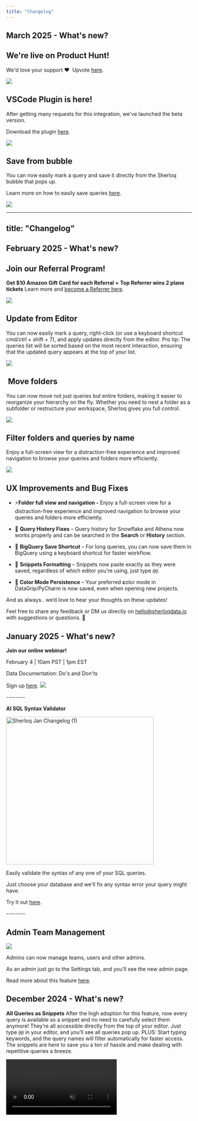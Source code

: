 ```yaml
---
title: "Changelog"
---
```


## March 2025 - What's new?&#x20;

## We're live on Product Hunt!

We'd love your support ❤️  Upvote [here](https://www.producthunt.com/posts/sherloq-2).

![](/images/sherloq-ph.png)

## VSCode Plugin is here!&#x20;

After getting many requests for this integration, we've launched the beta version.

Download the plugin [here](https://marketplace.visualstudio.com/items?itemName=Sherloqdata.sherloq).

![](/images/sherloq_vscode.png)

## Save from bubble

You can now easily mark a query and save it directly from the Sherloq bubble that pops up.

Learn more on how to easily save queries [here](https://docs.sherloqdata.io/newquery#save-a-new-query).

![](/images/Sherloq-bubble.png)

***

## title: "Changelog"

## February 2025 - What's new?&#x20;

## Join our Referral Program!

<Icon icon="plane" /> **Get $10 Amazon Gift Card for each Referral +**
**Top Referrer wins 2 plane tickets**
Learn more and [become a Referrer here](https://www.sherloqdata.io/referral-program).

![](/referral_program.png)

## **Update from Editor**

You can now easily mark a query, right-click (or use a keyboard shortcut cmd/ctrl + shift + 7), and apply updates directly from the editor.
Pro tip: The queries list will be sorted based on the most recent interaction, ensuring that the updated query appears at the top of your list.

![](/update_from_editor.png)

##  **Move folders**

You can now move not just queries but entire folders, making it easier to reorganize your hierarchy on the fly.
Whether you need to nest a folder as a subfolder or restructure your workspace, Sherloq gives you full control.

![](/move_folders.png)

## **Filter folders and queries by name**

Enjoy a full-screen view for a distraction-free experience and improved navigation to browse your queries and folders more efficiently.

![](/filter_by_names.png)

## **UX Improvements and Bug Fixes**

* ⚡**Folder full view and navigation -** Enjoy a full-screen view for a distraction-free experience and improved navigation to browse your queries and folders more efficiently.

* 🐞 **Query History Fixes** – Query history for Snowflake and Athena now works properly and can be searched in the **Search** or **History** section.

* 🐞 **BigQuery Save Shortcut** – For long queries, you can now save them in BigQuery using a keyboard shortcut for faster workflow.

* 🐞 **Snippets Formatting** – Snippets now paste exactly as they were saved, regardless of which editor you’re using, just type `@@`.

* 🐞 **Color Mode Persistence** – Your preferred **c**olor mode in DataGrip/PyCharm is now saved, even when opening new projects.

And as always.. we’d love to hear your thoughts on these updates!

Feel free to share any feedback or DM us directly on [hello@sherloqdata.io](mailto:hello@sherloqdata.io) with suggestions or questions. 🚀

## January 2025 - What's new?&#x20;

**Join our online webinar!**

February 4 | 10am PST | 1pm EST

Data Documentation: Do's and Don'ts

Sign up [here](https://d2fxgl04.na1.hubspotlinksstarter.com/Ctc/UC+113/d2FxGL04/VVzzS48zPLhpW6ThV0M36CJQpW69sl4k5r433TN2nfYyj3m2ndW8wLKSR6lZ3pyW5phPKp859qMSW8lsZxx5gXgxpN2v00nFBxcW-VDZjxB5YLrZ4W7r7sNy1LCN8ZW37hLPP81L4w_W8lwmlS9cjhWkW4t3w786j5r68W1BJZns3hyRwLN90BdVY8HMf_W95vh_B5rc_pDW2bTzg83wxFjtW3q1TNz124LlbN1MhhPcJ2vbdW2_ncb86xly1bW8zlSBD1j7j6TW4V2qKb3b-RlJW8F4bTL4hSCmMW40xM-q3CVnTcW38SryF1PfsTnMPg5dG7XRYSW3ZT3SF5czMYzW6DQScq29crwpW46rv9q456_cwVn7C791ycPgYW7F_Ykb6HqCPSW2-R_6m1FVv2kN4ZgyRzPT9Gnf6D-VtT04).
![](/webinar.jpg)

\--------

**AI SQL Syntax Validator**

<img width="400" alt="Sherloq Jan Changelog (1)" src="https://ci3.googleusercontent.com/meips/ADKq_NaBcK8J6SxyOwy8fMb7jKXvofrKtf1to6Jgk9YQXHuLs6ZnJVuz_xpXR2qBAk1TBxs9ejy_FyK874wIBvHj_WFBHUrd2kGJZlAcgmIwMcLlQDKCWWVMPS2aDgzp5aiiTTaVPhRPvETFY9rW6kI_zkiodq_xqOgGgSRTqiMiUDoBohnVPoYkStf3Devrrsxb54ESovmqUFmcepaI1gHtMx7RouunTUk1e6xVOii1O9u7T3wJiJME=s0-d-e1-ft#https://hs-22443465.f.hubspotstarter.net/hub/22443465/hubfs/Sherloq%20Jan%20Changelog%20(1).png?width=800&upscale=true&name=Sherloq%20Jan%20Changelog%20(1).png" />

Easily validate the syntax of any one of your SQL queries.

Just choose your database and we'll fix any syntax error your query might have.

Try it out [here](https://validator.sherloqdata.com).

\--------

## Admin Team Management

![](/unnamed\(1\).jpg)

Admins can now manage teams, users and other admins.

As an admin just go to the Settings tab, and you'll see the new admin page.

Read more about this feature [here](https://docs.sherloqdata.io/admin).

## December 2024 - What's new?

<Icon icon="code" /> **All Queries as Snippets**
After the high adoption for this feature, now every query is available as a snippet and no need to carefully select them anymore! They’re all accessible directly from the top of your editor.
Just type `@@` in your editor, and you’ll see all queries pop up.
PLUS: Start typing keywords, and the query names will filter automatically for faster access.
The snippets are here to save you a ton of hassle and make dealing with repetitive queries a breeze.

<video autoPlay muted loop playsInline className="w-full aspect-video" src="/images/snippet_feature_new.mp4" />

<Icon icon="ballot" /> **Formatting Directly in Your SQL Editor**
We’ve enhanced SQL formatting to make it fully customizable to your preferences. 
Head to the setting menu to set your preferred SQL dialect, and Sherloq will format queries based on that choice.
**Want to format on the fly?** Just highlight your SQL, right-click, or use `Cmd/Ctrl + Shift + 0` to format it instantly in your editor.

<video autoPlay muted loop playsInline className="w-full aspect-video" src="/images/formatting_new.mp4" />

<Icon icon="diagram-lean-canvas" /> **ERD Generator (Entity Relationship Diagram)**
We’re excited to introduce visual query insights!
For every saved query, you can now view a diagram that shows the connections between tables.
This gives you a clear picture of the query flow and table relationships at a glance.

<video autoPlay muted loop playsInline className="w-full aspect-video" src="/images/erd_feature.mp4" />

## November 2024 - What's new?

### ✨✨✨ Our NEW RE-DESIGN ✨✨✨

We’re super excited to give you all the details on what exactly has changed, and why.
Scroll below to learn more.

<img width="600" alt="Sherloq new design" src="/images/sherloq_new_design.gif" />

***

## First, why did we do this?

Our product needs to save you time, make your day-to-day feel much easier, and basically help you become the best, most productive, version of your data-self.

What is shouldn’t be doing is to be VERY slow, painfully rigid, and feel buggy.

But it definitely was doing that.

This was literally the #1 (yes, #1) feedback we got from our customers and users. And if you’re telling us about it over and over again, it makes it THE most important thing we could be doing right now.

So we decided to put an end to this chaos, and do one simple product amazingly well - meaning easy, simple and beautiful. In our wildest dreams, you should have fun using it.

So, we hope you’ll love this new version (at least as much as we do…) and find your happy place while using it 😇

**PS - thanks for all the users out there that hopped on calls with us to brainstorm, validate and share their thoughts with us. It means the world to us.**

<img width="500" alt="Sherloq new design" src="/images/sherloq_before_after_main.png" />

***

## The Change(s)

* **UI: Well…. basically everything :)**

* **Perfomance, performance, performance** - this was the most important thing for us. Your experience should feel flawless.
  So no more waiting for a query to be created, no more loading between different pages of the product, no more waiting dozens of seconds to simply delete a folder.

* **Queries are much clearer -**

  * We understood what’s important to show in preview mode and what isn’t (which we then added to the query profile).

  * The query profile has no-load and easily appears as it pops-up from the bottom of your screen.

<img width="500" alt="Sherloq new design" src="/images/sherloq_before_after_profile.png" />

* **Folders are finally much more organized** -

  * We switched the folder view to be more like any storage app (Google Drive, Notion etc). That means no more one long page of queries in subfolders in folders. Rather we give each folder the respect it deserves with a page of it’s own.

  * You can easily see which users each folder is shared with.

* **The search experience is easy-to-use** -

  * Filters are now out in the open - did you know that that you had the ability to filter your search results based on the query date, person, source and more? Probably not, because it was hidden in some kind of (honestly weird) icon.
    Filters are now visible to all, and even better - you can understand your search results based on the options in each filter. Try it out and let us know what you think :)

<img width="500" alt="Sherloq new design" src="/images/sherloq_before_after_search.png" />

* **Removing the clutter** (we’re a plugin.. so anything on the screen needs to be chosen carefully) -

  * No more annoying left side panel - it’s now in a simple side menu

  * The history tab also moved to the side menu

  * Public section became a folder

  * And Vuola - you get much more room to emphasize and see the important stuff (like, let’s say, the folders and queries themselves).

* **Creating a new SQL became a whole lot easier** with the very straightforward new ‘+’ button (when you think about it, how wasn’t this an option until now?…)

* And more like: automatically **generating a title (which is new) and a description** (which isn’t) is now totally up to your choice, editing a query is in the query profile, bug fixes…

So many changes (and we’re sure that you’ll notice some more while using it), all in the hopes of making this product as simple and easy to use as possible.

***

## What Didn’t Change

* Our commitment to our users and customers

* Our mission of creating once place for everything SQL

* Our obsession to make every minute count

* Our office pet

***

This is still V1 - so we’d absolutely LOVE to hear any thoughts, concerns or feedback you have.

And here’s a sneak peak to what’s up next:

* Keyboard shortcuts

* Onboarding

* Snippets are everywhere

* Auto-editing from your IDE

* Git Integration

* Permissions

* ERD in product

So.. stay tuned! 😜

***

## Previous Updates:

### Automatically Import and Organize Your Most Common SQL

#### October 22, 2024

We'll automatically organize your SQL into folders and give each one a title and description.

[Try it out here](https://sherloqdata.fillout.com/organize-sql).

### Create Your Own SQL Greeting

#### October 3, 2024

For the upcoming holidays, we've had a bit fun and created a [SQL Greeting Generator](https://sqlgreeting.sherloqdata.com/).

If you've missed it out, read about it in our [Linkedin Post](https://www.linkedin.com/posts/noy-twerski_my-mom-used-our-sql-greeting-generator-to-activity-7247234379851218944-t1LO/).

### We've done it again: same search, just better 😎

#### September 27, 2024

Faster, More Accurate, and More Relevant

We've changed the infra behind our search engine,
so we now show the most relevant results up top.

We also sort them based on your team's usage and activities, and all this in half of the time!

### 🔗 Turn any SQL into a visual diagram in a click

#### September 3, 2024

[Try our new ERD capability](https://erd.sherloqdata.com/) to better understand the connections between your tables and fields.

BTW - we've built it with cursor.com.
Read more on this [LinkedIn post](https://www.linkedin.com/posts/nadav-gutman-213637197_cursor-activity-7234576325980639232-bNvO/) to hear our thoughts on building with AI.

### 🔗 Validate your queries by users’ activities

#### August 15, 2024

Now you can easily understand how active is each SQL,
so you can be sure to use the most relevant one.

How? Using our new activities capability, for each saved SQL you can see when it was last seen, last used, last edited, by who, and when.

### 🔗 Sharing queries is now easier than ever

#### July 28, 2024

🔗 Sharing queries is now easier than ever
You can now share your SQL directly from DataGrip in one click! (Or more specifically - in one keyboard shortcut)
All you need to do is:
Mark the query that you want to share and type CTRL+SHIFT+T.
Enter the user’s email you’d like to share it with,
And... that’s it 😊
We automatically create a shared folder with that query for you, and that person will immediately get an email + Slack letting them know that you’ve shared a query with them.

<img width="600" src="https://www.sherloqdata.io/wp-content/uploads/2024/08/Sharing-queries-via-DG-1024x661.png" />

## 📁 Easy Folders Navigation

### Latest Update:July 16, 2024

Customized Snippets Size: Now, you can drag your snippet to resize it however you like. Adjust your snippets to fit your needs and keep your workspace organized.

Highlighted Search Text: Easily find what you're searching for and focus on what matters. This feature is compatible with all types of queries, both saved and automated history, ensuring you never miss a detail. It enables quick and focused visualization of information.

## 📁 Team Management & Shared Folders

### Latest Update:June 15, 2024

The new feature allows you to create a team from existing members, manage it, and share folders with them, not just individually.
It’s now easier to share across your relevant team and manage it efficiently.
To share with your own team, go to shared folders, select the members you want to create a team with, and click on “Create as Team”. After naming it, you can see it in the “Add from Team” section.

## 📁 Repo: edit title + description in thumbnail view

### Latest Update:June 4, 2024

After a few feature requests about this - now you can easily edit each query's title and description directly from the thumbnail view.

In your repo, just click on a query title and edit the new name.

We love these kinds of quick feature requests that help us make your work on Sherloq as easy as possible, so keep them coming!

* Please notice that for now this is enabled only on new queries created.

<img width="600" src="https://www.sherloqdata.io/wp-content/uploads/2024/06/edit-thumbnail-view-1.gif" />

## 📁 Repo: copy, share, snippets from thumbnail view

### Latest Update:May 29, 2024

Now you can copy, share and save to snippets from thumbnail view.

## 📁 Repo: "created by" for folders | 🗄️ Management: Generate description

### Latest Update:May 9, 2024

Data Management automatically generates table + field description: Now you can generate a description for each table and field, without going over and updating them manually.

Repository “created by” info per folder: hovering over the folder name reveals information about who created each folder, helping with better accountability and tracking.

Use Case: You'd like to ask someone on your team a question about the SQL saved in a specific folder.

## 📁 Repo: New query list view

### Latest Update:April 30, 2024

New query list view: After many user requests, it's finally here!

Introducing a shortened list view for queries, improving navigation and usability.

Use Case: A user navigates through the query titles more easily with the improved list view interface.

## 🗄️ Management: comments + search

### Latest Update:April 8, 2024

Adding commenting to each table and field component and advanced search functionality to the Data Management platform.

Use Case: Users want to add specific comments describing how to use each field and table in the analysis and SQL.

## 📁 Repo: DataGrip Snippets + Web platform

### Latest Update:March 13, 2024

DataGrip easy query/snippet from IDE: Improved DataGrip plugin to allow easy creation of queries and snippets directly from the IDE.

Use Case: A user creates and saves queries and snippets from DataGrip without needing to switch to the Sherloq interface.

New (and larger) UI for the repository in the web platform.

Use Case: Users looking to work on more complex queries, or for those that aren't working on their query editor.

## ⭐ Launch: V1 Metadata Management Platform

### Latest Update:March 5, 2024

Finally it's here! Our data management platform.

As directors and team leads, you now get to see one place for all company tables and fields. You can also see how your team are using the different components and manage them - creating one source of truth for metadata documentation.

\*Supported only on the enterprise plan.

## 📁 Repo: generate SQL descriptions | 🤖 Botson: query history

### Latest Update:February 14, 2024

Repository - auto-generated description: Introduced auto-generated descriptions for queries to provide quick summaries.

Use Case: Instead of writing each description manually, now we automatically generate a SQL description for you. That means your teammates can quickly understand the purpose of a query in a glance.

Botson query history: You can now ask Botson about any query that you ever ran in your editor, and even better, you can check out your team's history as well!

Use Case: A user looks for a query they ran last week with one of their teammates as part of a project they're working on.

## 🤖 Botson: edit questions | 📁 Repo: dock left / right

### Latest Update:February 1, 2024

Botson edit questions: Botson now allows users to edit any question asked depending on the given result.

Use Case: After asking a question and seeing Botson's answers, you can add filters to find the exact answer you're looking for.

Repository - Dock left / right: Users can dock the repository interface to the left or right side of their screen, depending on the exact IDE they're working on.

## 📁 Repo: comments per version | 🤖 Botson: Tableau calculated fields

### Latest Update:January 23, 2024

Comments per version: You can now add comments on specific query versions to explain changes done between versions.

Use Case: After adding a "where" statement in the SQL, you'd like to explain to future teammates why it is important and what its purpose is.

Botson Tableau calculated fields: Added support for calculated fields in Tableau.

## 🤖 Botson: dashboards

### Latest Update:January 16, 2024

Botson dashboards: Ask questions on top of your Tableau dashboards.

Use Case: What is the SQL behind the dashboard? Who created it? When was it last updated?

Metadata integrations for enterprise: Tableau, Redshift.

## 📁 Repo: edit version name + change size

### Latest Update:December 13, 2023

Repository edit name per version: Users can now edit the names of query versions for better organization.

Use Case: Give each version an indicative name depending on what has been changed, by who and when.

Extension change size: Now you can easily resize the repository extension for longer queries, viewing different versions or more complex analyses.

## 📁 Repo: advanced search | 🤖 Botson: GPT-4 secure env.

### Latest Update:November 1, 2023

Extended Repository search including rules, tags, and source.

Use Case: Find a query that your teammate saved a month ago, tagged by a specific project and includes the word "client" in the query title.

Botson secure GPT-4 environment: Now you have the functionalities of chat GPT-4, right inside of Botson! And even better - this is a secure and private network so you can use your org's metadata names and queries.

## 📁 Repo: formatting | 🤖 Botson: WHERE filters

### Latest Update:October 4, 2023

Repository format queries: Introducing query formatting for easier readability.

Botson supports WHERE clause filters: Now you can ask questions on commonly used WHERE clause filters that are used over and over again in your team.

Use Case: "What do I need to include in the WHERE clause when I query from table 'users'?"

## 🤖 Watson -> Botson: PARTITION | 📁 Repo: formatting

### Latest Update:September 27, 2023

Watson -> Botson including partitions: We hear you, and we've heard Watson isn't the best name... to say the least. So we've rebranded Watson to Botson ( = Watson Sherlock's assistant + bot) and added support for query partitions.

Use Case: "What is the partition defined on table 'users'?"

Repository - minimize extension: Users can now minimize the repository extension so that you don't ever lose your work while using Sherloq!

## ⭐ Launch: Watson Metadata AI Chatbot

### Latest Update:September 3, 2023

Super excited to share that we've finally launched Watson - your AI Metadata chatbot.

## 📁 Repo: DataGrip plugin + "move" query + dark mode

### Latest Update:August 24, 2023

DataGrip Plugin LIVE! You asked for it and here it comes! We officially launched the DataGrip plugin, allowing you to interact with Sherloq directly from the IDE.

Repository move between folders: Easily move queries between different folders within the repository.

Use Case: A user reorganizes their queries by moving them into more appropriate folders as projects evolve.

Repository dark mode: for those of you who like it darker (or are just using us on DataGrip :) ).

## 📁 Repo: subfolders

### Latest Update:July 27, 2023

Repository Subfolders: Introducing subfolders to help organize queries more effectively within the repository.

Use Case: A user creates subfolders for different departments within a main project folder, keeping queries organized.

Integrations: BigQuery, Athena.

## 📁 Repo: CMD + S to save your query + Import queries

### Latest Update:June 29, 2023

Save from editor: We always look for ways to make your lives easier, so we've added the ability to save queries to Sherloq directly from the query editor. Just mark your query in the IDE and type CMD + S (or CTRL for those of you on Windows).

Import queries: You can now easily import existing queries into the repository for easier integration. Just go to the settings page in the repo and upload the file. We'd love to hear if there are any other places you'd like to import your queries from!

## 📁 Repo: Shared folder links

### Latest Update:June 1, 2023

Shared link for folders + queries: You can now generate shareable links for folders and individual queries.

Use Case: A user shares a link to a folder of queries with an external consultant for review.

## 📁 Repo: Tags + Snippets

### Latest Update:May 26, 2023

Tags: You can now add tags to help categorize and find queries quickly. We also added a few different options for colors to make things pretty, so let us know what you think :)

Use Case: A user tags queries related to sales data between different project folders, making it easier for the sales team to find relevant queries.

Snippets: Introducing snippets! Allowing users to save and reuse common query fragments. Just tick the "save to snippets" checkbox in the query page, and then go to your query editor and type @ @.

Use Case: A user saves a commonly used JOIN clause as a snippet to quickly include in multiple queries